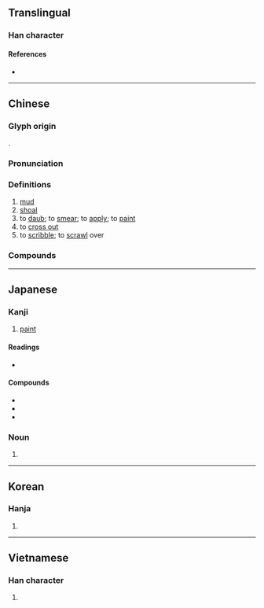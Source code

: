 {{character info/new}}
{{also|凃|涂}}
==Translingual==

===Han character===
{{Han char|rn=32|rad=土|as=10|sn=13|four=38104|canj=EDG|ids=⿱涂土}}

====References====
* {{Han ref|kx=0235.200|dkj=05338|dj=0473.120|hdz=10474.080|uh=5857|ud=22615|bh=B6EE|bd=46830}}

----

==Chinese==
{{zh-forms|s=涂}}

===Glyph origin===
{{Han etym}}
{{Han compound|涂|土|ls=psc|c1=p|c2=s}}.

===Pronunciation===
{{zh-pron
|m=tú
|c=tou4
|h=pfs=
|md=dù/tù
|md_note=dù - verb; tù - noun
|mn=tô͘/thô͘
|mn_note=tô͘ - literary (verb); thô͘ - vernacular (noun)
|w=3du
|mc=y
|oc=y
|cat=n,v
}}

===Definitions===
{{zh-hanzi}}

# [[mud]]
# [[shoal]]
# to [[daub]]; to [[smear]]; to [[apply]]; to [[paint]]
# to [[cross out]]
# to [[scribble]]; to [[scrawl]] over

===Compounds===
{{zh-der|一時糊塗|塗改|坦塗|中塗|塗層|塗炭|塗潦|彗氾畫塗|彈塗魚|塗鴉|半塗而罷|塗飾|三塗|塗山|塗色|孤塗|塗乙|塗抹詩書|塵飯塗羹|困處泥塗|塗說|塗附|塗炭生民|塗料|塗地|一塌糊塗|塗脂抹粉|塗炭生靈|塗澤|塗抹|塗刷|塗寫|一敗塗地|信筆塗鴉|塗金|戒塗|披髮塗面|星點彈塗|泥塗|民怨盈塗|曳尾塗中|殊塗一致|海塗|當塗|殊塗同會|殊塗同致|民生塗炭|生靈塗地|曳尾泥塗|生靈塗炭|烏塗水|生民塗炭|擿埴索塗|東塗西抹|烏塗|殊塗同歸|民墜塗炭|胡塗|肝膽塗地|霑體塗足|糊塗帳|糊裡糊塗|難得糊塗|糊里糊塗|裝糊塗|糊塗蛋|肝腦塗地|胡裡胡塗|隱形塗料|老糊塗|脣如塗朱|脣若塗硃|脣若塗脂|糊塗蟲|道聽塗說|道盡塗殫|豺狼當塗|糊塗}}

----

==Japanese==

===Kanji===
{{ja-kanji|grade=c|rs=土10}}

# [[paint]]

====Readings====
* {{ja-readings|on=[[と]] (to)|kun=[[ぬる]] (nuru), [[どろ]] (doro), [[まみれる]] (mamireru)}}

====Compounds====
{{top2}}
* {{ja-r|塗装|とそう}}
* {{ja-r|塗料|とりょう}}
* {{ja-r|糊塗|こと}}
{{bottom}}

===Noun===
{{ja-noun|ぬり}}

# {{alternative spelling of|塗り|lang=ja}}

----

==Korean==

===Hanja===
{{ko-hanja|hangeul=도|rv=do|mr=to}}

# {{defn|lang=ko|sort=土10}}

----

==Vietnamese==

===Han character===
{{vi-hantu|[[đồ]]|rs=土10}}

# {{defn|lang=vi|sort=土10}}